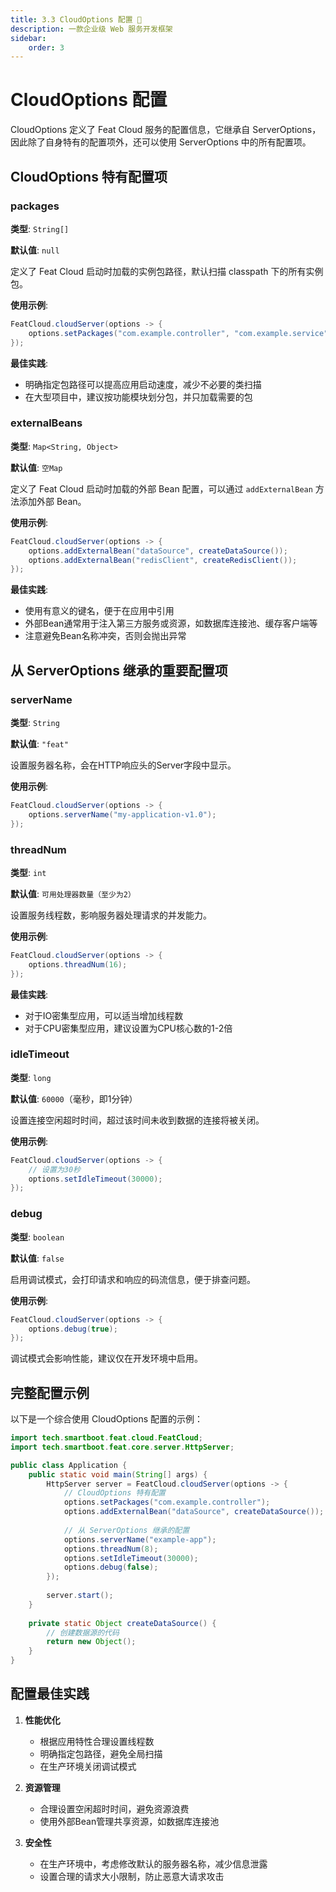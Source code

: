 ```yaml
---
title: 3.3 CloudOptions 配置 🔐
description: 一款企业级 Web 服务开发框架
sidebar:
    order: 3
---
```



<CheckAuthorize/>

# CloudOptions 配置

CloudOptions 定义了 Feat Cloud 服务的配置信息，它继承自 ServerOptions，因此除了自身特有的配置项外，还可以使用 ServerOptions 中的所有配置项。

## CloudOptions 特有配置项

### packages
**类型**: `String[]`

**默认值**: `null`

定义了 Feat Cloud 启动时加载的实例包路径，默认扫描 classpath 下的所有实例包。

**使用示例**:
```java
FeatCloud.cloudServer(options -> {
    options.setPackages("com.example.controller", "com.example.service");
});
```

**最佳实践**:
- 明确指定包路径可以提高应用启动速度，减少不必要的类扫描
- 在大型项目中，建议按功能模块划分包，并只加载需要的包

### externalBeans
**类型**: `Map<String, Object>`

**默认值**: `空Map`

定义了 Feat Cloud 启动时加载的外部 Bean 配置，可以通过 `addExternalBean` 方法添加外部 Bean。

**使用示例**:
```java
FeatCloud.cloudServer(options -> {
    options.addExternalBean("dataSource", createDataSource());
    options.addExternalBean("redisClient", createRedisClient());
});
```

**最佳实践**:
- 使用有意义的键名，便于在应用中引用
- 外部Bean通常用于注入第三方服务或资源，如数据库连接池、缓存客户端等
- 注意避免Bean名称冲突，否则会抛出异常

## 从 ServerOptions 继承的重要配置项

### serverName
**类型**: `String`

**默认值**: `"feat"`

设置服务器名称，会在HTTP响应头的Server字段中显示。

**使用示例**:
```java
FeatCloud.cloudServer(options -> {
    options.serverName("my-application-v1.0");
});
```

### threadNum
**类型**: `int`

**默认值**: `可用处理器数量（至少为2）`

设置服务线程数，影响服务器处理请求的并发能力。

**使用示例**:
```java
FeatCloud.cloudServer(options -> {
    options.threadNum(16);
});
```

**最佳实践**:
- 对于IO密集型应用，可以适当增加线程数
- 对于CPU密集型应用，建议设置为CPU核心数的1-2倍

### idleTimeout
**类型**: `long`

**默认值**: `60000`（毫秒，即1分钟）

设置连接空闲超时时间，超过该时间未收到数据的连接将被关闭。

**使用示例**:
```java
FeatCloud.cloudServer(options -> {
    // 设置为30秒
    options.setIdleTimeout(30000);
});
```

### debug
**类型**: `boolean`

**默认值**: `false`

启用调试模式，会打印请求和响应的码流信息，便于排查问题。

**使用示例**:
```java
FeatCloud.cloudServer(options -> {
    options.debug(true);
});
```

<Aside type="caution">
  调试模式会影响性能，建议仅在开发环境中启用。
</Aside>

## 完整配置示例

以下是一个综合使用 CloudOptions 配置的示例：

```java
import tech.smartboot.feat.cloud.FeatCloud;
import tech.smartboot.feat.core.server.HttpServer;

public class Application {
    public static void main(String[] args) {
        HttpServer server = FeatCloud.cloudServer(options -> {
            // CloudOptions 特有配置
            options.setPackages("com.example.controller");
            options.addExternalBean("dataSource", createDataSource());
            
            // 从 ServerOptions 继承的配置
            options.serverName("example-app");
            options.threadNum(8);
            options.setIdleTimeout(30000);
            options.debug(false);
        });
        
        server.start();
    }
    
    private static Object createDataSource() {
        // 创建数据源的代码
        return new Object();
    }
}
```

## 配置最佳实践

1. **性能优化**
   - 根据应用特性合理设置线程数
   - 明确指定包路径，避免全局扫描
   - 在生产环境关闭调试模式

2. **资源管理**
   - 合理设置空闲超时时间，避免资源浪费
   - 使用外部Bean管理共享资源，如数据库连接池

3. **安全性**
   - 在生产环境中，考虑修改默认的服务器名称，减少信息泄露
   - 设置合理的请求大小限制，防止恶意大请求攻击
